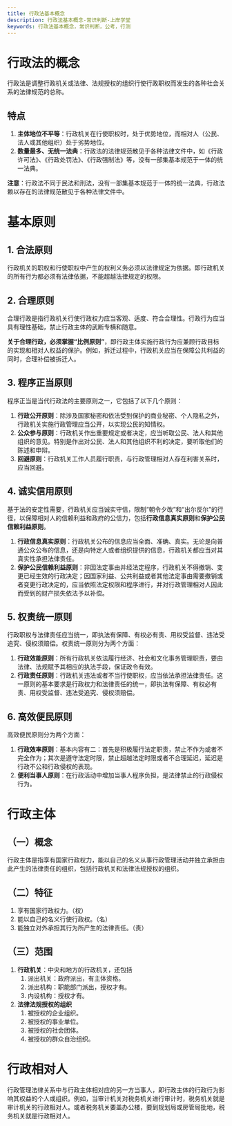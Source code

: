 ```yaml
---
title: 行政法基本概念
description: 行政法基本概念-常识判断-上岸学堂
keywords: 行政法基本概念，常识判断，公考，行测
---
```


# 行政法的概念

行政法是调整行政机关或法律、法规授权的组织行使行政职权而发生的各种社会关系的法律规范的总称。

## 特点
1. **主体地位不平等**：行政机关在行使职权时，处于优势地位，而相对人（公民、法人或其他组织）处于劣势地位。
2. **数量最多、无统一法典**：行政法的法律规范散见于各种法律文件中，如《行政许可法》、《行政处罚法》、《行政强制法》等，没有一部集基本规范于一体的统一法典。

**注意**：行政法不同于民法和刑法，没有一部集基本规范于一体的统一法典，行政法赖以存在的法律规范散见于各种法律文件中。

# 基本原则

## 1. 合法原则
行政机关的职权和行使职权中产生的权利义务必须以法律规定为依据。即行政机关的所有行为都必须有法律依据，不能超越法律规定的权限。

## 2. 合理原则
合理行政是指行政机关行使行政权力应当客观、适度、符合合理性。行政行为应当具有理性基础，禁止行政主体的武断专横和随意。

**关于合理行政，必须掌握“比例原则”**，即行政主体实施行政行为应兼顾行政目标的实现和相对人权益的保护。例如，拆迁过程中，行政机关应当在保障公共利益的同时，合理补偿被拆迁人。

## 3. 程序正当原则
程序正当是当代行政法的主要原则之一，它包括了以下几个原则：

1. **行政公开原则**：除涉及国家秘密和依法受到保护的商业秘密、个人隐私之外，行政机关实施行政管理应当公开，以实现公民的知情权。
2. **公众参与原则**：行政机关作出重要规定或者决定，应当听取公民、法人和其他组织的意见。特别是作出对公民、法人和其他组织不利的决定，要听取他们的陈述和申辩。
3. **回避原则**：行政机关工作人员履行职责，与行政管理相对人存在利害关系时，应当回避。

## 4. 诚实信用原则
基于法的安定性需要，行政机关应当诚实守信，限制“朝令夕改”和“出尔反尔”的行径，以保障相对人的信赖利益和政府的公信力，包括**行政信息真实原则**和**保护公民信赖利益原则**。

1. **行政信息真实原则**：行政机关公布的信息应当全面、准确、真实。无论是向普通公众公布的信息，还是向特定人或者组织提供的信息，行政机关都应当对其真实性承担法律责任。
2. **保护公民信赖利益原则**：非因法定事由并经法定程序，行政机关不得撤销、变更已经生效的行政决定；因国家利益、公共利益或者其他法定事由需要撤销或者变更行政决定的，应当依照法定权限和程序进行，并对行政管理相对人因此而受到的财产损失依法予以补偿。

## 5. 权责统一原则
行政职权与法律责任应当统一，即执法有保障、有权必有责、用权受监督、违法受追究、侵权须赔偿。权责统一原则分为两个方面：

1. **行政效能原则**：所有行政机关依法履行经济、社会和文化事务管理职责，要由法律、法规赋予其相应的执法手段，保证政令有效。
2. **行政责任原则**：行政机关违法或者不当行使职权，应当依法承担法律责任。这一原则的基本要求是行政权力和法律责任的统一，即执法有保障、有权必有责、用权受监督、违法受追究、侵权须赔偿。

## 6. 高效便民原则
高效便民原则分为两个方面：

1. **行政效率原则**：基本内容有二：首先是积极履行法定职责，禁止不作为或者不完全作为；其次是遵守法定时限，禁止超越法定时限或者不合理延迟，延迟是行政不公和行政侵权的表现。
2. **便利当事人原则**：在行政活动中增加当事人程序负担，是法律禁止的行政侵权行为。

# 行政主体

## （一）概念
行政主体是指享有国家行政权力，能以自己的名义从事行政管理活动并独立承担由此产生的法律责任的组织，包括行政机关和法律法规授权的组织。

## （二）特征
1. 享有国家行政权力。（权）
2. 能以自己的名义行使行政权。（名）
3. 能独立对外承担其行为所产生的法律责任。（责）

## （三）范围
1. **行政机关**：中央和地方的行政机关，还包括
   1. 派出机关：政府派出，有主体资格。
   2. 派出机构：职能部门派出，授权才有。
   3. 内设机构：授权才有。
2. **法律法规授权的组织**
   1. 被授权的企业组织。
   2. 被授权的事业单位。
   3. 被授权的社会团体。
   4. 被授权的群众自治组织。

# 行政相对人
行政管理法律关系中与行政主体相对应的另一方当事人，即行政主体的行政行为影响其权益的个人或组织。例如，当审计机关对税务机关进行审计时，税务机关就是审计机关的行政相对人。或者税务机关要盖办公楼，要到规划局或房管局批地，税务机关就是行政相对人。